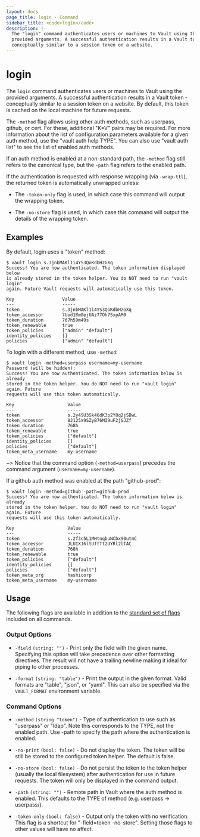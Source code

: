 ```yaml
---
layout: docs
page_title: login - Command
sidebar_title: <code>login</code>
description: |-
  The "login" command authenticates users or machines to Vault using the
  provided arguments. A successful authentication results in a Vault token -
  conceptually similar to a session token on a website.
---
```


# login

The `login` command authenticates users or machines to Vault using the provided
arguments. A successful authentication results in a Vault token - conceptually
similar to a session token on a website. By default, this token is cached on the
local machine for future requests.

The `-method` flag allows using other auth methods, such as userpass,
github, or cert. For these, additional "K=V" pairs may be required. For more
information about the list of configuration parameters available for a given
auth method, use the "vault auth help TYPE". You can also use "vault
auth list" to see the list of enabled auth methods.

If an auth method is enabled at a non-standard path, the `-method`
flag still refers to the canonical type, but the `-path` flag refers to the
enabled path.

If the authentication is requested with response wrapping (via `-wrap-ttl`),
the returned token is automatically unwrapped unless:

- The `-token-only` flag is used, in which case this command will output
  the wrapping token.

- The `-no-store` flag is used, in which case this command will output the
  details of the wrapping token.

## Examples

By default, login uses a "token" method:

```shell-session
$ vault login s.3jnbMAKl1i4YS3QoKdbHzGXq
Success! You are now authenticated. The token information displayed below
is already stored in the token helper. You do NOT need to run "vault login"
again. Future Vault requests will automatically use this token.

Key                  Value
---                  -----
token                s.3jnbMAKl1i4YS3QoKdbHzGXq
token_accessor       7Uod1Rm0ejUAz77Oh7SxpAM0
token_duration       767h59m49s
token_renewable      true
token_policies       ["admin" "default"]
identity_policies    []
policies             ["admin" "default"]
```

To login with a different method, use `-method`:

```shell-session
$ vault login -method=userpass username=my-username
Password (will be hidden):
Success! You are now authenticated. The token information below is already
stored in the token helper. You do NOT need to run "vault login" again. Future
requests will use this token automatically.

Key                    Value
---                    -----
token                  s.2y4SU3Sk46dK3p2Y8q2jSBwL
token_accessor         8J125x9SZyB76MI9uF2jSJZf
token_duration         768h
token_renewable        true
token_policies         ["default"]
identity_policies      []
policies               ["default"]
token_meta_username    my-username
```

~> Notice that the command option (`-method=userpass`) precedes the command
argument (`username=my-username`).

If a github auth method was enabled at the path "github-prod":

```shell-session
$ vault login -method=github -path=github-prod
Success! You are now authenticated. The token information below is already
stored in the token helper. You do NOT need to run "vault login" again. Future
requests will use this token automatically.

Key                    Value
---                    -----
token                  s.2f3c5L1MHtnqbuNCbx90utmC
token_accessor         JLUIXJ6ltUftTt2UYRl2lTAC
token_duration         768h
token_renewable        true
token_policies         ["default"]
identity_policies      []
policies               ["default"]
token_meta_org         hashicorp
token_meta_username    my-username
```

## Usage

The following flags are available in addition to the [standard set of
flags](/docs/commands) included on all commands.

### Output Options

- `-field` `(string: "")` - Print only the field with the given name. Specifying
  this option will take precedence over other formatting directives. The result
  will not have a trailing newline making it ideal for piping to other processes.

- `-format` `(string: "table")` - Print the output in the given format. Valid
  formats are "table", "json", or "yaml". This can also be specified via the
  `VAULT_FORMAT` environment variable.

### Command Options

- `-method` `(string "token")` - Type of authentication to use such as
  "userpass" or "ldap". Note this corresponds to the TYPE, not the enabled path.
  Use -path to specify the path where the authentication is enabled.

- `-no-print` `(bool: false)` - Do not display the token. The token will be
  still be stored to the configured token helper. The default is false.

- `-no-store` `(bool: false)` - Do not persist the token to the token helper
  (usually the local filesystem) after authentication for use in future
  requests. The token will only be displayed in the command output.

- `-path` `(string: "")` - Remote path in Vault where the auth method
  is enabled. This defaults to the TYPE of method (e.g. userpass -> userpass/).

- `-token-only` `(bool: false)` - Output only the token with no verification.
  This flag is a shortcut for "-field=token -no-store". Setting those
  flags to other values will have no affect.
